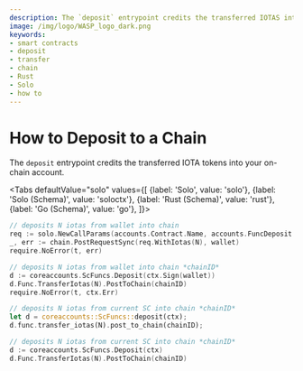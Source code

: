 ```yaml
---
description: The `deposit` entrypoint credits the transferred IOTAS into your on-chain account.
image: /img/logo/WASP_logo_dark.png
keywords:
- smart contracts
- deposit
- transfer
- chain
- Rust
- Solo
- how to
---
```



# How to Deposit to a Chain

The `deposit` entrypoint credits the transferred IOTA tokens into your on-chain account.

<Tabs
    defaultValue="solo"
    values={[
        {label: 'Solo', value: 'solo'},
        {label: 'Solo (Schema)', value: 'soloctx'},
        {label: 'Rust (Schema)', value: 'rust'},
        {label: 'Go (Schema)', value: 'go'},
    ]}>
<TabItem value="solo">

```go
// deposits N iotas from wallet into chain
req := solo.NewCallParams(accounts.Contract.Name, accounts.FuncDeposit.Name)
_, err := chain.PostRequestSync(req.WithIotas(N), wallet)
require.NoError(t, err)
```

</TabItem>
<TabItem value="soloctx">

```go
// deposits N iotas from wallet into chain *chainID*
d := coreaccounts.ScFuncs.Deposit(ctx.Sign(wallet))
d.Func.TransferIotas(N).PostToChain(chainID)
require.NoError(t, ctx.Err)
```

</TabItem>
<TabItem value="rust">

```rust
// deposits N iotas from current SC into chain *chainID*
let d = coreaccounts::ScFuncs::deposit(ctx);
d.func.transfer_iotas(N).post_to_chain(chainID);
```

</TabItem>
<TabItem value="go">

```go
// deposits N iotas from current SC into chain *chainID*
d := coreaccounts.ScFuncs.Deposit(ctx)
d.Func.TransferIotas(N).PostToChain(chainID)
```

</TabItem>
</Tabs>
